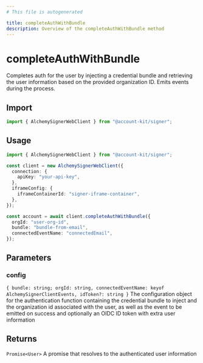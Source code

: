 ```yaml
---
# This file is autogenerated

title: completeAuthWithBundle
description: Overview of the completeAuthWithBundle method
---
```


# completeAuthWithBundle

Completes auth for the user by injecting a credential bundle and retrieving
the user information based on the provided organization ID. Emits events
during the process.

## Import

```ts
import { AlchemySignerWebClient } from "@account-kit/signer";
```

## Usage

```ts
import { AlchemySignerWebClient } from "@account-kit/signer";

const client = new AlchemySignerWebClient({
  connection: {
    apiKey: "your-api-key",
  },
  iframeConfig: {
    iframeContainerId: "signer-iframe-container",
  },
});

const account = await client.completeAuthWithBundle({
  orgId: "user-org-id",
  bundle: "bundle-from-email",
  connectedEventName: "connectedEmail",
});
```

## Parameters

### config

`{ bundle: string; orgId: string, connectedEventName: keyof AlchemySignerClientEvents, idToken?: string }`
The configuration object for the authentication function containing the
credential bundle to inject and the organization id associated with the
user, as well as the event to be emitted on success and optionally an OIDC
ID token with extra user information

## Returns

`Promise<User>`
A promise that resolves to the authenticated user
information
